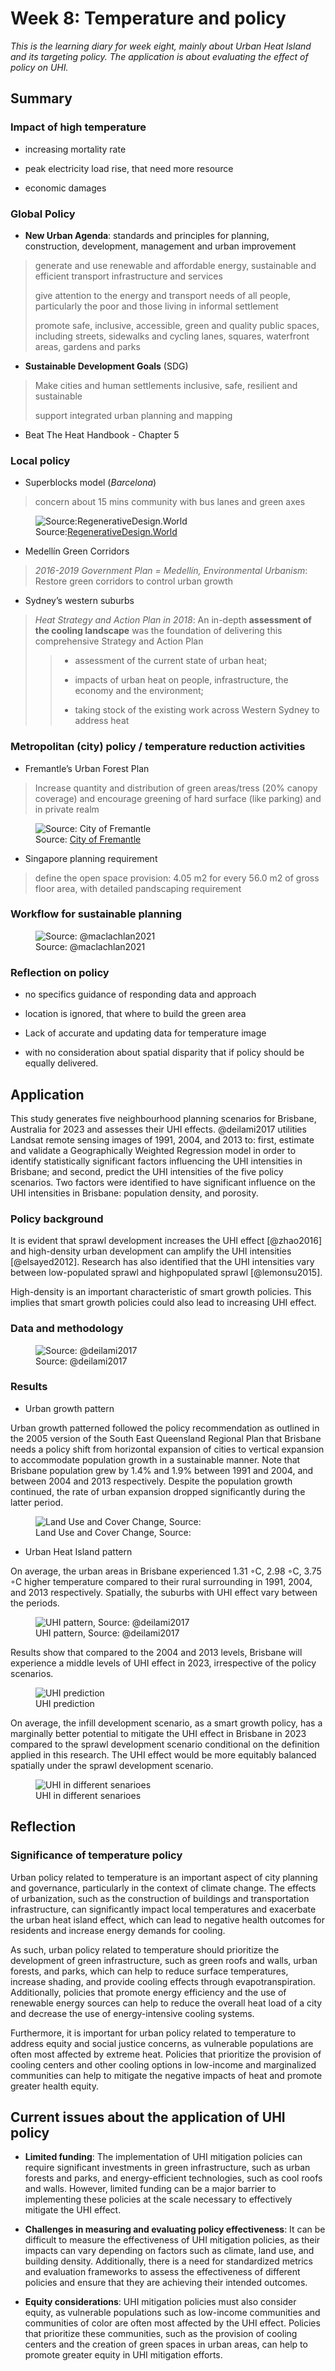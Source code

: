 # Week 8: Temperature and policy

*This is the learning diary for week eight, mainly about Urban Heat Island and its targeting policy. The application is about evaluating the effect of policy on UHI.*

## Summary

### Impact of high temperature

-   increasing mortality rate

-   peak electricity load rise, that need more resource

-   economic damages

### Global Policy

-   **New Urban Agenda**: standards and principles for planning, construction, development, management and urban improvement

> generate and use renewable and affordable energy, sustainable and efficient transport infrastructure and services
>
> give attention to the energy and transport needs of all people, particularly the poor and those living in informal settlement
>
> promote safe, inclusive, accessible, green and quality public spaces, including streets, sidewalks and cycling lanes, squares, waterfront areas, gardens and parks

-   **Sustainable Development Goals** (SDG)

> Make cities and human settlements inclusive, safe, resilient and sustainable
>
> support integrated urban planning and mapping

-   Beat The Heat Handbook - Chapter 5

### Local policy

-   Superblocks model (*Barcelona*)

> concern about 15 mins community with bus lanes and green axes

![Source:[RegenerativeDesign.World](https://regenerativedesign.world/superblocks/?utm_source=rss&utm_medium=rss&utm_campaign=superblocks)](img08/superblocks.png){#fig-superblock}

-   Medellín Green Corridors

> *2016-2019 Government Plan = Medellín, Environmental Urbanism*: Restore green corridors to control urban growth

-   Sydney's western suburbs

> *Heat Strategy and Action Plan in 2018*: An in-depth **assessment of the cooling landscape** was the foundation of delivering this comprehensive Strategy and Action Plan
>
> > -   assessment of the current state of urban heat;
> >
> > -   impacts of urban heat on people, infrastructure, the economy and the environment;
> >
> > -   taking stock of the existing work across Western Sydney to address heat

### Metropolitan (city) policy / temperature reduction activities

-   Fremantle's Urban Forest Plan

> Increase quantity and distribution of green areas/tress (20% canopy coverage) and encourage greening of hard surface (like parking) and in private realm

![Source: [City of Fremantle](https://www.fremantle.wa.gov.au/council/key-council-strategies/urban-forest-plan)](img08/forestplan.png){#fig-forest-plan}

-   Singapore planning requirement

> define the open space provision: 4.05 m2 for every 56.0 m2 of gross floor area, with detailed pandscaping requirement

### Workflow for sustainable planning

![Source: @maclachlan2021](img08/planningworkflow.png){#fig-planning-workflow}

### Reflection on policy

-   no specifics guidance of responding data and approach

-   location is ignored, that where to build the green area

-   Lack of accurate and updating data for temperature image

-   with no consideration about spatial disparity that if policy should be equally delivered.

## Application

This study generates five neighbourhood planning scenarios for Brisbane, Australia for 2023 and assesses their UHI effects. @deilami2017 utilities Landsat remote sensing images of 1991, 2004, and 2013 to: first, estimate and validate a Geographically Weighted Regression model in order to identify statistically significant factors influencing the UHI intensities in Brisbane; and second, predict the UHI intensities of the five policy scenarios. Two factors were identified to have significant influence on the UHI intensities in Brisbane: population density, and porosity.

### Policy background

It is evident that sprawl development increases the UHI effect [@zhao2016] and high-density urban development can amplify the UHI intensities [@elsayed2012]. Research has also identified that the UHI intensities vary between low-populated sprawl and highpopulated sprawl [@lemonsu2015].

High-density is an important characteristic of smart growth policies. This implies that smart growth policies could also lead to increasing UHI effect.

### Data and methodology

![Source: @deilami2017](img08/workflow.png){#fig-UHIpolicy-exanimation}

### Results

-   Urban growth pattern

Urban growth patterned followed the policy recommendation as outlined in the 2005 version of the South East Queensland Regional Plan that Brisbane needs a policy shift from horizontal expansion of cities to vertical expansion to accommodate population growth in a sustainable manner. Note that Brisbane population grew by 1.4% and 1.9% between 1991 and 2004, and between 2004 and 2013 respectively. Despite the population growth continued, the rate of urban expansion dropped significantly during the latter period.

![Land Use and Cover Change, Source:](img08/LUCC.png){#fig-LUCCresults} 

* Urban Heat Island pattern

On average, the urban areas in Brisbane experienced 1.31 ◦C, 2.98 ◦C, 3.75 ◦C higher temperature compared to their rural surrounding in 1991, 2004, and 2013 respectively. Spatially, the suburbs with UHI effect vary between the periods.

![UHI pattern, Source: @deilami2017](img08/UHI.png){#fig-UHIpattern}

Results show that compared to the 2004 and 2013 levels, Brisbane will experience a middle levels of UHI effect in 2023, irrespective of the policy scenarios.

![UHI prediction](img08/UHIpred.png){#fig-UHIpredict}

On average, the infill development scenario, as a smart growth policy, has a marginally better potential to mitigate the UHI effect in Brisbane in 2023 compared to the sprawl development scenario conditional on the definition applied in this research. The UHI effect would be more equitably balanced spatially under the sprawl development scenario.

![UHI in different senarioes](img08/UHIinscenario.png){#fig-UHI-in-scenario}

## Reflection

### Significance of temperature policy

Urban policy related to temperature is an important aspect of city planning and governance, particularly in the context of climate change. The effects of urbanization, such as the construction of buildings and transportation infrastructure, can significantly impact local temperatures and exacerbate the urban heat island effect, which can lead to negative health outcomes for residents and increase energy demands for cooling.

As such, urban policy related to temperature should prioritize the development of green infrastructure, such as green roofs and walls, urban forests, and parks, which can help to reduce surface temperatures, increase shading, and provide cooling effects through evapotranspiration. Additionally, policies that promote energy efficiency and the use of renewable energy sources can help to reduce the overall heat load of a city and decrease the use of energy-intensive cooling systems.

Furthermore, it is important for urban policy related to temperature to address equity and social justice concerns, as vulnerable populations are often most affected by extreme heat. Policies that prioritize the provision of cooling centers and other cooling options in low-income and marginalized communities can help to mitigate the negative impacts of heat and promote greater health equity.

## Current issues about the application of UHI policy

-   **Limited funding**: The implementation of UHI mitigation policies can require significant investments in green infrastructure, such as urban forests and parks, and energy-efficient technologies, such as cool roofs and walls. However, limited funding can be a major barrier to implementing these policies at the scale necessary to effectively mitigate the UHI effect.

-   **Challenges in measuring and evaluating policy effectiveness**: It can be difficult to measure the effectiveness of UHI mitigation policies, as their impacts can vary depending on factors such as climate, land use, and building density. Additionally, there is a need for standardized metrics and evaluation frameworks to assess the effectiveness of different policies and ensure that they are achieving their intended outcomes.

-   **Equity considerations**: UHI mitigation policies must also consider equity, as vulnerable populations such as low-income communities and communities of color are often most affected by the UHI effect. Policies that prioritize these communities, such as the provision of cooling centers and the creation of green spaces in urban areas, can help to promote greater equity in UHI mitigation efforts.
